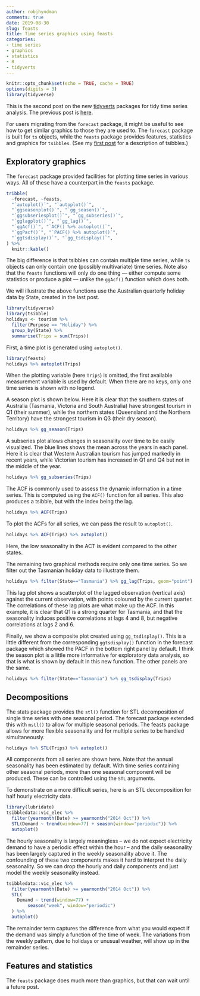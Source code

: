 ```yaml
---
author: robjhyndman
comments: true
date: 2019-08-30
slug: feasts
title: Time series graphics using feasts
categories:
- time series
- graphics
- statistics
- R
- tidyverts
---
```


```r
knitr::opts_chunk$set(echo = TRUE, cache = TRUE)
options(digits = 3)
library(tidyverse)
```

This is the second post on the new [tidyverts](https://tidyverts.org) packages for tidy time series analysis. The previous post is [here](https://robjhyndman.com/hyndsight/tsibbles).

For users migrating from the `forecast` package, it might be useful to see how to get similar graphics to those they are used to. The `forecast` package is built for `ts` objects, while the `feasts` package provides features, statistics and graphics for `tsibbles`. (See my [first post](https://robjhyndman.com/hyndsight/tsibbles) for a description of tsibbles.)

## Exploratory graphics

The `forecast` package provided facilities for plotting time series in various ways. All of these have a counterpart in the `feasts` package.

```r
tribble(
  ~forecast, ~feasts,
  "`autoplot()`", "`autoplot()`",
  "`ggseasonplot()`", "`gg_season()`",
  "`ggsubseriesplot()`", "`gg_subseries()`",
  "`gglagplot()`", "`gg_lag()`",
  "`ggAcf()`", "`ACF() %>% autoplot()`",
  "`ggPacf()`", "`PACF() %>% autoplot()`",
  "`ggtsdisplay()`", "`gg_tsdisplay()`",
) %>%
  knitr::kable()
```


The big difference is that tsibbles can contain multiple time series, while `ts` objects can only contain one (possibly multivariate) time series. Note also that the `feasts` functions will only do one thing --- either compute some statistics or produce a plot --- unlike the `ggAcf()` function which does both.

We will illustrate the above functions use the Australian quarterly holiday data by State, created in the last post.

```r
library(tidyverse)
library(tsibble)
holidays <- tourism %>%
  filter(Purpose == "Holiday") %>%
  group_by(State) %>%
  summarise(Trips = sum(Trips))
```

First, a time plot is generated using `autoplot()`.

```r
library(feasts)
holidays %>% autoplot(Trips)
```

When the plotting variable (here `Trips`) is omitted, the first available measurement variable is used by default. When there are no keys, only one time series is shown with no legend.

A season plot is shown below. Here it is clear that the southern states of Australia (Tasmania, Victoria and South Australia) have strongest tourism in Q1 (their summer), while the northern states (Queensland and the Northern Territory) have the strongest tourism in Q3 (their dry season).

```r
holidays %>% gg_season(Trips)
```

A subseries plot allows changes in seasonality over time to be easily visualized. The blue lines shows the mean across the years in each panel. Here it is clear that Western Australian tourism has jumped markedly in recent years, while Victorian tourism has increased in Q1 and Q4 but not in the middle of the year.

```r
holidays %>% gg_subseries(Trips)
```

The ACF is commonly used to assess the dynamic information in a time series. This is computed using the `ACF()` function for all series. This also produces a tsibble, but with the index being the lag.

```r
holidays %>% ACF(Trips)
```

To plot the ACFs for all series, we can pass the result to `autoplot()`.

```r
holidays %>% ACF(Trips) %>% autoplot()
```

Here, the low seasonality in the ACT is evident compared to the other states.

The remaining two graphical methods require only one time series. So we filter out the Tasmanian holiday data to illustrate them.

```r
holidays %>% filter(State=="Tasmania") %>% gg_lag(Trips, geom="point")
```

This lag plot shows a scatterplot of the lagged observation (vertical axis) against the current observation, with points coloured by the current quarter. The correlations of these lag plots are what make up the ACF. In this example, it is clear that Q1 is a strong quarter for Tasmania, and that the seasonality induces positive correlations at lags 4 and 8, but negative correlations at lags 2 and 6.

Finally, we show a composite plot created using `gg_tsdisplay()`. This is a little different from the corresponding `ggtsdisplay()` function in the forecast package which showed the PACF in the bottom right panel by default. I think the season plot is a little more informative for exploratory data analysis, so that is what is shown by default in this new function. The other panels are the same.

```r
holidays %>% filter(State=="Tasmania") %>% gg_tsdisplay(Trips)
```

## Decompositions

The stats package provides the `stl()` function for STL decomposition of single time series with one seasonal period. The forecast package extended this with `mstl()` to allow for multiple seasonal periods. The feasts package allows for more flexible seasonality and for multiple series to be handled simultaneously.

```r
holidays %>% STL(Trips) %>% autoplot()
```

All components from all series are shown here. Note that the annual seasonality has been estimated by default. With time series containing other seasonal periods, more than one seasonal component will be produced. These can be controlled using the `STL` arguments.

To demonstrate on a more difficult series, here is an STL decomposition for half hourly electricity data.

```r
library(lubridate)
tsibbledata::vic_elec %>%
  filter(yearmonth(Date) >= yearmonth("2014 Oct")) %>%
  STL(Demand ~ trend(window=77) + season(window="periodic")) %>%
  autoplot()
```

The hourly seasonality is largely meaningless -- we do not expect electricity demand to have a periodic effect within the hour -- and the daily seasonality has been largely captured in the weekly seasonality above it. The confounding of these two components makes it hard to interpret the daily seasonality. So we can drop the hourly and daily components and just model the weekly seasonality instead.

```r
tsibbledata::vic_elec %>%
  filter(yearmonth(Date) >= yearmonth("2014 Oct")) %>%
  STL(
    Demand ~ trend(window=77) +
        season("week", window="periodic")
  ) %>%
  autoplot()
```

The remainder term captures the difference from what you would expect if the demand was simply a function of the time of week. The variations from the weekly pattern, due to holidays or unusual weather, will show up in the remainder series.

## Features and statistics

The `feasts` package does much more than graphics, but that can wait until a future post.

